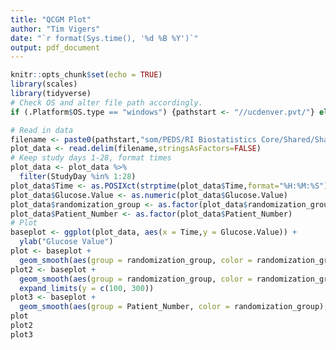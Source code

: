 ```yaml
---
title: "QCGM Plot"
author: "Tim Vigers"
date: "`r format(Sys.time(), '%d %B %Y')`"
output: pdf_document
---
```


```r
knitr::opts_chunk$set(echo = TRUE)
library(scales)
library(tidyverse)
# Check OS and alter file path accordingly.
if (.Platform$OS.type == "windows") {pathstart <- "//ucdenver.pvt/"} else if (.Platform$OS.type == "unix"){pathstart <- "/Volumes/"}
```

```r
# Read in data
filename <- paste0(pathstart,"som/PEDS/RI Biostatistics Core/Shared/Shared Projects/Laura/BDC/Projects/Janet Snell-Bergeon/670g CGM/QCGM Plot/Data_Raw/QCGM_plot.txt")
plot_data <- read.delim(filename,stringsAsFactors=FALSE)
# Keep study days 1-28, format times
plot_data <- plot_data %>%
  filter(StudyDay %in% 1:28)
plot_data$Time <- as.POSIXct(strptime(plot_data$Time,format="%H:%M:%S"))
plot_data$Glucose.Value <- as.numeric(plot_data$Glucose.Value)
plot_data$randomization_group <- as.factor(plot_data$randomization_group)
plot_data$Patient_Number <- as.factor(plot_data$Patient_Number)
# Plot
baseplot <- ggplot(plot_data, aes(x = Time,y = Glucose.Value)) +
  ylab("Glucose Value")
plot <- baseplot + 
  geom_smooth(aes(group = randomization_group, color = randomization_group))
plot2 <- baseplot + 
  geom_smooth(aes(group = randomization_group, color = randomization_group)) +
  expand_limits(y = c(100, 300))
plot3 <- baseplot +
  geom_smooth(aes(group = Patient_Number, color = randomization_group),se = F,size = 0.2)
plot
plot2
plot3
```
